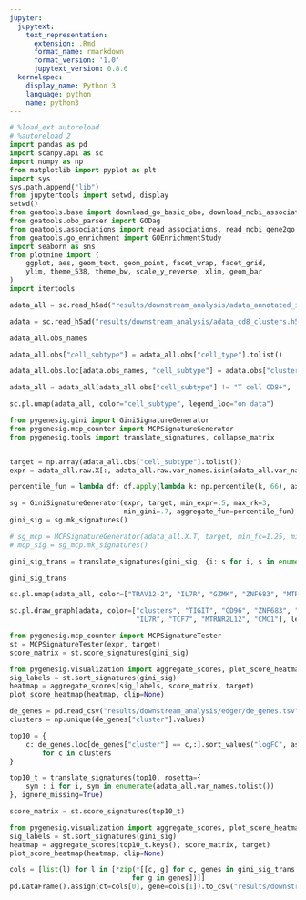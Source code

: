 ```yaml
---
jupyter:
  jupytext:
    text_representation:
      extension: .Rmd
      format_name: rmarkdown
      format_version: '1.0'
      jupytext_version: 0.8.6
  kernelspec:
    display_name: Python 3
    language: python
    name: python3
---
```


```python
# %load_ext autoreload
# %autoreload 2
import pandas as pd
import scanpy.api as sc
import numpy as np
from matplotlib import pyplot as plt
import sys
sys.path.append("lib")
from jupytertools import setwd, display
setwd()
from goatools.base import download_go_basic_obo, download_ncbi_associations
from goatools.obo_parser import GODag
from goatools.associations import read_associations, read_ncbi_gene2go
from goatools.go_enrichment import GOEnrichmentStudy
import seaborn as sns
from plotnine import (
    ggplot, aes, geom_text, geom_point, facet_wrap, facet_grid, 
    ylim, theme_538, theme_bw, scale_y_reverse, xlim, geom_bar
)
import itertools
```

```python
adata_all = sc.read_h5ad("results/downstream_analysis/adata_annotated_integrated.h5ad")
```

```python
adata = sc.read_h5ad("results/downstream_analysis/adata_cd8_clusters.h5ad")
```

```python
adata_all.obs_names
```

```python
adata_all.obs["cell_subtype"] = adata_all.obs["cell_type"].tolist()
```

```python
adata_all.obs.loc[adata.obs_names, "cell_subtype"] = adata.obs["clusters"].tolist()
```

```python
adata_all = adata_all[adata_all.obs["cell_subtype"] != "T cell CD8+", :].copy()
```

```python
sc.pl.umap(adata_all, color="cell_subtype", legend_loc="on data")
```

```python
from pygenesig.gini import GiniSignatureGenerator
from pygenesig.mcp_counter import MCPSignatureGenerator
from pygenesig.tools import translate_signatures, collapse_matrix
```

```python

```

```python
target = np.array(adata_all.obs["cell_subtype"].tolist())
expr = adata_all.raw.X[:, adata_all.raw.var_names.isin(adata_all.var_names)].T.toarray()
```

```python
percentile_fun = lambda df: df.apply(lambda k: np.percentile(k, 66), axis=1)
```

```python
sg = GiniSignatureGenerator(expr, target, min_expr=.5, max_rk=3,
                            min_gini=.7, aggregate_fun=percentile_fun)
gini_sig = sg.mk_signatures()
```

```python
# sg_mcp = MCPSignatureGenerator(adata_all.X.T, target, min_fc=1.25, min_sfc=1.25, min_auc=.8)
# mcp_sig = sg_mcp.mk_signatures()
```

```python
gini_sig_trans = translate_signatures(gini_sig, {i: s for i, s in enumerate(adata_all.var_names)})
```

```python
gini_sig_trans
```

```python
sc.pl.umap(adata_all, color=["TRAV12-2", "IL7R", "GZMK", "ZNF683", "MTRNR2L12"], ncols=2)
```

```python
sc.pl.draw_graph(adata, color=["clusters", "TIGIT", "CD96", "ZNF683", "TRAV12-2",
                               "IL7R", "TCF7", "MTRNR2L12", "CMC1"], legend_loc="on data", ncols=2)
```

```python
from pygenesig.mcp_counter import MCPSignatureTester
st = MCPSignatureTester(expr, target)
score_matrix = st.score_signatures(gini_sig)
```

```python
from pygenesig.visualization import aggregate_scores, plot_score_heatmap
sig_labels = st.sort_signatures(gini_sig)
heatmap = aggregate_scores(sig_labels, score_matrix, target)
plot_score_heatmap(heatmap, clip=None)
```

```python
de_genes = pd.read_csv("results/downstream_analysis/edger/de_genes.tsv", sep="\t", index_col=0)
clusters = np.unique(de_genes["cluster"].values)
```

```python
top10 = {
    c: de_genes.loc[de_genes["cluster"] == c,:].sort_values("logFC", ascending=False)["gene_symbol"].tolist()[:10]
        for c in clusters
}
```

```python
top10_t = translate_signatures(top10, rosetta={
    sym : i for i, sym in enumerate(adata_all.var_names.tolist())
}, ignore_missing=True)
```

```python
score_matrix = st.score_signatures(top10_t)
```

```python
from pygenesig.visualization import aggregate_scores, plot_score_heatmap
sig_labels = st.sort_signatures(gini_sig)
heatmap = aggregate_scores(top10_t.keys(), score_matrix, target)
plot_score_heatmap(heatmap, clip=None)
```

```python
cols = [list(l) for l in [*zip(*[[c, g] for c, genes in gini_sig_trans.items() 
                              for g in genes])]]
pd.DataFrame().assign(ct=cols[0], gene=cols[1]).to_csv("results/downstream_analysis/gini_sig.csv")
```

```python

```
